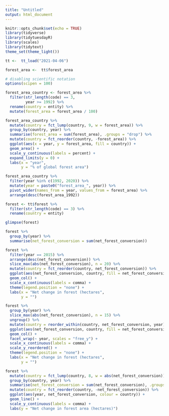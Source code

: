 ```yaml
---
title: "Untitled"
output: html_document
---
```


```r
knitr::opts_chunk$set(echo = TRUE)
library(tidyverse)
library(tidytuesdayR)
library(scales)
library(tidytext)
theme_set(theme_light())

tt <-  tt_load("2021-04-06")

forest_area <-  tt$forest_area

# disabling scientific notation
options(scipen = 100)
```

```r
forest_area_country <- forest_area %>%  
  filter(str_length(code) == 3,
         year >= 1992) %>% 
  rename(country = entity) %>% 
  mutate(forest_area = forest_area / 100)

forest_area_country %>% 
  mutate(country = fct_lump(country, 9, w = forest_area)) %>% 
  group_by(country, year) %>% 
  summarise(forest_area = sum(forest_area), .groups = "drop") %>%  
  mutate(country = fct_reorder(country, -forest_area)) %>% 
  ggplot(aes(x = year, y = forest_area, fill = country)) + 
  geom_area() + 
  scale_y_continuous(labels = percent) + 
  expand_limits(y = 0) + 
  labs(x = "year", 
       y = "% of global forest area")
```

```r
forest_area_country %>% 
  filter(year %in% c(1992, 2020)) %>% 
  mutate(year = paste0("forest_area_", year)) %>% 
  pivot_wider(names_from = year, values_from = forest_area) %>% 
  arrange(desc(forest_area_1992))
```
```r
forest <- tt$forest %>% 
  filter(str_length(code) == 3) %>% 
  rename(country = entity) 

glimpse(forest)

forest %>% 
  group_by(year) %>% 
  summarise(net_forest_conversion = sum(net_forest_conversion))

forest %>% 
  filter(year == 2015) %>% 
  arrange(desc(net_forest_conversion)) %>% 
  slice_max(abs(net_forest_conversion), n = 20) %>%  
  mutate(country = fct_reorder(country, net_forest_conversion)) %>% 
  ggplot(aes(net_forest_conversion, country, fill = net_forest_conversion > 0)) + 
  geom_col() + 
  scale_x_continuous(labels = comma) + 
  theme(legend.position = "none") +
  labs(x = "Net change in forest (hectares",
       y = "")

forest %>% 
  group_by(year) %>% 
  slice_max(abs(net_forest_conversion), n = 15) %>%  
  ungroup() %>% 
  mutate(country = reorder_within(country, net_forest_conversion, year)) %>% 
  ggplot(aes(net_forest_conversion, country, fill = net_forest_conversion > 0)) + 
  geom_col() + 
  facet_wrap(~ year, scales = "free_y") +
  scale_x_continuous(labels = comma) + 
  scale_y_reordered() +
  theme(legend.position = "none") +
  labs(x = "Net change in forest (hectares",
       y = "")

```

```r
forest %>% 
  mutate(country = fct_lump(country, 8, w = abs(net_forest_conversion))) %>% 
  group_by(country, year) %>%  
  summarise(net_forest_conversion = sum(net_forest_conversion), .groups = "drop") %>%  
  mutate(country = fct_reorder(country, -net_forest_conversion)) %>% 
  ggplot(aes(year, net_forest_conversion, colour = country)) + 
  geom_line() + 
  scale_y_continuous(labels = comma) +
  labs(y = "Net change in forest area (hectares)")
```

